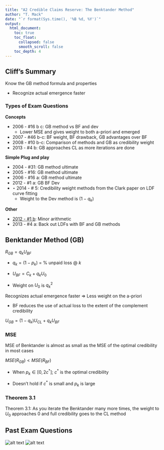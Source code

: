 ```yaml
---
title: "A2 Credible Claims Reserve: The Benktander Method"
author: "T. Mack"
date: "`r format(Sys.time(), '%B %d, %Y')`"
output: 
  html_document:
    toc: true
    toc_float:
      collapsed: false
      smooth_scroll: false
    toc_depth: 4
---
```

## Cliff's Summary

Know the GB method formula and properties

* Recognize actual emergence faster

### Types of Exam Questions

**Concepts**

* 2006 - #16 b c: GB method vs BF and dev
    * Lower MSE and gives weight to both a-priori and emerged
* 2007 - #46 b-c: BF weight, BF drawback, GB advantages over BF
* 2008 - #10 b-c: Comparison of methods and GB as credibility weight
* 2013 - #4 b: GB approaches CL as more iterations are done

**Simple Plug and play**

* 2004 - #31: GB method ultimate
* 2005 - #16: GB method ultimate
* 2006 - #16 a: GB method ultimate
* 2012 - #1 a: GB BF Dev
* $\star$ 2014 - # 5: Credibility weight methods from the Clark paper on LDF curve fitting
    * Weight to the Dev method is $(1-q_k)$

**Other**

* [2012 - #1 b](#2012-1): Minor arithmetic
* 2013 - #4 a: Back out LDFs with BF and GB methods

## Benktander Method (GB)

$R_{GB} = q_kU_{BF}$

* $q_k = (1 - p_k)$ = % unpaid loss @ $k$

* $U_{BF} = C_k + q_kU_0$

* Weight on $U_0$ is $q_k^2$

Recognizes actual emergence faster $\Rightarrow$ Less weight on the a-priori

* BF reduces the use of actual loss to the extent of the complement credibility

$U_{GB} = (1-q_k)U_{CL} + q_kU_{BF}$

### MSE

MSE of Benktander is almost as small as the MSE of the optimal credibility in most cases

$MSE(R_{GB}) < MSE(R_{BF})$

* When $p_k \in [0, 2c^*]$; $c^*$ is the optimal credibility

* Doesn't hold if $c^*$ is small and $p_k$ is large

### Theorem 3.1

Theorem 3.1: As you iterate the Benktander many more times, the weight to $U_0$ approaches 0 and full credibility goes to the CL method

## Past Exam Questions

<a name="2012-1"></a>
![alt text](questions/2012-1Q.png)
![alt text](questions/2012-1A.png)